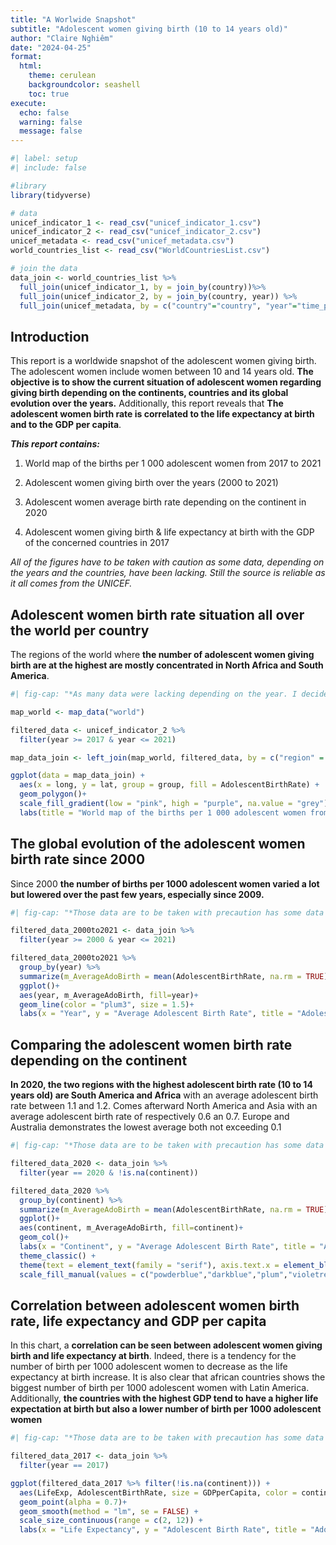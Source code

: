 ```yaml
---
title: "A Worlwide Snapshot"
subtitle: "Adolescent women giving birth (10 to 14 years old)"
author: "Claire Nghiêm"
date: "2024-04-25"
format:
  html:
    theme: cerulean
    backgroundcolor: seashell
    toc: true
execute: 
  echo: false
  warning: false
  message: false
---
```


```r
#| label: setup
#| include: false

#library
library(tidyverse)

# data
unicef_indicator_1 <- read_csv("unicef_indicator_1.csv")
unicef_indicator_2 <- read_csv("unicef_indicator_2.csv")
unicef_metadata <- read_csv("unicef_metadata.csv")
world_countries_list <- read_csv("WorldCountriesList.csv")

# join the data
data_join <- world_countries_list %>%
  full_join(unicef_indicator_1, by = join_by(country))%>%
  full_join(unicef_indicator_2, by = join_by(country, year)) %>%
  full_join(unicef_metadata, by = c("country"="country", "year"="time_period"))
```


## Introduction

This report is a worldwide snapshot of the adolescent women giving birth. The adolescent women include women between 10 and 14 years old. **The objective is to show the current situation of adolescent women regarding giving birth depending on the continents, countries and its global evolution over the years.** Additionally, this report reveals that **The adolescent women birth rate is correlated to the life expectancy at birth and to the GDP per capita**.

***This report contains:***

1. World map of the births per 1 000 adolescent women from 2017 to 2021

2. Adolescent women giving birth over the years (2000 to 2021)

3. Adolescent women average birth rate depending on the continent in 2020

4. Adolescent women giving birth & life expectancy at birth with the GDP of the concerned countries in 2017

*All of the figures have to be taken with caution as some data, depending on the years and the countries, have been lacking. Still the source is reliable as it all comes from the UNICEF.*


## Adolescent women birth rate situation all over the world per country

The regions of the world where **the number of adolescent women giving birth are at the highest are mostly concentrated in North Africa and South America**.

```r
#| fig-cap: "*As many data were lacking depending on the year. I decided to display the mean of the number of births per 1 000 adolescent women between 2017 and 2021.*"

map_world <- map_data("world")

filtered_data <- unicef_indicator_2 %>%
  filter(year >= 2017 & year <= 2021)

map_data_join <- left_join(map_world, filtered_data, by = c("region" = "country"))

ggplot(data = map_data_join) +
  aes(x = long, y = lat, group = group, fill = AdolescentBirthRate) +
  geom_polygon()+
  scale_fill_gradient(low = "pink", high = "purple", na.value = "grey") +
  labs(title = "World map of the births per 1 000 adolescent women from 2017 to 2021" )

```


## The global evolution of the adolescent women birth rate since 2000

Since 2000 **the number of births per 1000 adolescent women varied a lot but lowered over the past few years, especially since 2009.** 

```r
#| fig-cap: "*Those data are to be taken with precaution has some data of the countrie were not collected depending of the year and this could have influenced the variations seen on the graph.*"

filtered_data_2000to2021 <- data_join %>%
  filter(year >= 2000 & year <= 2021)

filtered_data_2000to2021 %>%
  group_by(year) %>%
  summarize(m_AverageAdoBirth = mean(AdolescentBirthRate, na.rm = TRUE)) %>%
  ggplot()+
  aes(year, m_AverageAdoBirth, fill=year)+
  geom_line(color = "plum3", size = 1.5)+
  labs(x = "Year", y = "Average Adolescent Birth Rate", title = "Adolescent women giving birth over the years (2000 to 2021)")
```

## Comparing the adolescent women birth rate depending on the continent

**In 2020, the two regions with the highest adolescent birth rate (10 to 14 years old) are South America and Africa** with an average adolescent birth rate between 1.1 and 1.2. Comes afterward North America and Asia with an average adolescent birth rate of respectively 0.6 an 0.7. Europe and Australia demonstrates the lowest average both not exceeding 0.1

```r
#| fig-cap: "*Those data are to be taken with precaution has some data of the countrie were not collected depending of the year and this could have influenced the variations seen on the graph.*"

filtered_data_2020 <- data_join %>%
  filter(year == 2020 & !is.na(continent))

filtered_data_2020 %>%
  group_by(continent) %>%
  summarize(m_AverageAdoBirth = mean(AdolescentBirthRate, na.rm = TRUE)) %>%
  ggplot()+
  aes(continent, m_AverageAdoBirth, fill=continent)+
  geom_col()+
  labs(x = "Continent", y = "Average Adolescent Birth Rate", title = "Adolescent women average birth rate depending on the continent in 2020") +
  theme_classic() +
  theme(text = element_text(family = "serif"), axis.text.x = element_blank()) +
  scale_fill_manual(values = c("powderblue","darkblue","plum","violetred2","salmon1","purple"))

```

## Correlation between adolescent women birth rate, life expectancy and GDP per capita

In this chart, a **correlation can be seen between adolescent women giving birth and life expectancy at birth**. Indeed, there is a tendency for the number of birth per 1000 adolescent women to decrease as the life expectancy at birth increase. It is also clear that african countries shows the biggest number of birth per 1000 adolescent women with Latin America. Additionally, **the countries with the highest GDP tend to have a higher life expectation at birth but also a lower number of birth per 1000 adolescent women**

```r
#| fig-cap: "*Those data are to be taken with precaution has some data of the countrie were not collected depending of the year and this could have influenced the variations seen on the graph.*"

filtered_data_2017 <- data_join %>%
  filter(year == 2017)

ggplot(filtered_data_2017 %>% filter(!is.na(continent))) +
  aes(LifeExp, AdolescentBirthRate, size = GDPperCapita, color = continent) +
  geom_point(alpha = 0.7)+
  geom_smooth(method = "lm", se = FALSE) +
  scale_size_continuous(range = c(2, 12)) +
  labs(x = "Life Expectancy", y = "Adolescent Birth Rate", title = "Adolescent women giving birth & life expectancy at birth with the GDP of the concerned countries in 2017", size = "GDP per Capita", fill = "Continent")

```

